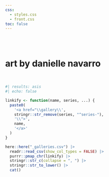 ```yaml
---
css: 
  - styles.css
  - front.css
toc: false
---
```


::: {.banner}

<br><br>
<h1>art by danielle navarro</h1>

:::

<br>

::: {.splashtext}

```r
#| results: asis
#| echo: false

linkify <- function(name, series, ...) {
  paste0(
    '<a href="\\gallery\\',
    stringr::str_remove(series, "^series-"),
    '\\">',
    name,
    '</a>'
  )
}

here::here("_galleries.csv") |>
  readr::read_csv(show_col_types = FALSE) |>
  purrr::pmap_chr(linkify) |> 
  stringr::str_c(collapse = ", ") |> 
  stringr::str_to_lower() |> 
  cat()
```

:::

<!-- Mastodon verification -->
<a rel="me" style="display:none" href="https://fosstodon.org/@djnavarro">Hidden link used to verify my account on fosstodon.org</a> 
<a rel="me" style="display:none" href="https://genart.social/@djnavarro">Hidden link used to verify my account on genart.social</a>
<a rel="me" style="display:none" href="https://hachyderm.io/@djnavarro">Hidden link used to verify my account on hachyderm.io</a>

